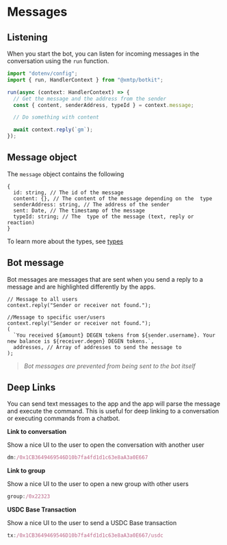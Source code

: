 # Messages

## Listening

When you start the bot, you can listen for incoming messages in the conversation using the `run` function.

```jsx [src/index.ts]
import "dotenv/config";
import { run, HandlerContext } from "@xmtp/botkit";

run(async (context: HandlerContext) => {
  // Get the message and the address from the sender
  const { content, senderAddress, typeId } = context.message;

  // Do something with content

  await context.reply(`gm`);
});
```

## Message object

The `message` object contains the following

```tsx
{
  id: string, // The id of the message
  content: {}, // The content of the message depending on the  type
  senderAddress: string, // The address of the sender
  sent: Date, // The timestamp of the message
  typeId: string; // The  type of the message (text, reply or reaction)
}
```

To learn more about the types, see [types](/concepts/content-types/text)

## Bot message

Bot messages are messages that are sent when you send a reply to a message and are highlighted differently by the apps.

```tsx
// Message to all users
context.reply("Sender or receiver not found.");

//Message to specific user/users
context.reply("Sender or receiver not found.");
(
  `You received ${amount} DEGEN tokens from ${sender.username}. Your new balance is ${receiver.degen} DEGEN tokens.`,
  addresses, // Array of addresses to send the message to
);
```

> _Bot messages are prevented from being sent to the bot itself_

## Deep Links

You can send text messages to the app and the app will parse the message and execute the command. This is useful for deep linking to a conversation or executing commands from a chatbot.

**Link to conversation**

Show a nice UI to the user to open the conversation with another user

```jsx
dm:/0x1CB3649469546D10b7fa4fd1d1c63e8aA3a0E667
```

**Link to group**

Show a nice UI to the user to open a new group with other users

```jsx
group:/0x22323
```

**USDC Base Transaction**

Show a nice UI to the user to send a USDC Base transaction

```jsx
tx:/0x1CB3649469546D10b7fa4fd1d1c63e8aA3a0E667/usdc
```
